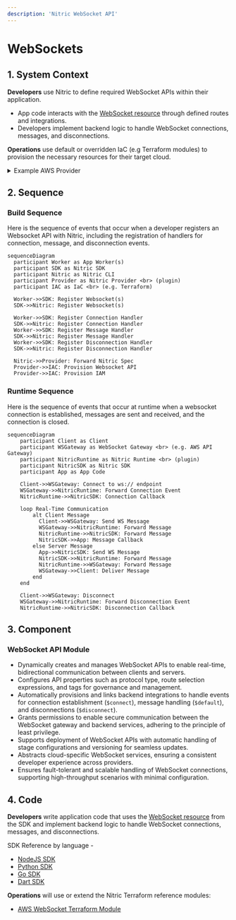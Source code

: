 ```yaml
---
description: 'Nitric WebSocket API'
---
```


# WebSockets

## 1. System Context

**Developers** use Nitric to define required WebSocket APIs within their application.

- App code interacts with the [WebSocket resource](/websockets) through defined routes and integrations.
- Developers implement backend logic to handle WebSocket connections, messages, and disconnections.

**Operations** use default or overridden IaC (e.g Terraform modules) to provision the necessary resources for their target cloud.

<details>
  <summary>Example AWS Provider</summary>

- **AWS API Gateway v2** manages WebSocket API endpoints and routes.
- **AWS Lambda** functions handle WebSocket events such as connection, message reception, and disconnection.
- **AWS IAM** manages roles and policies for secure access between API Gateway and Lambda functions.

```mermaid
flowchart TD
    Developer["Developer"]
    Operations["Operations"]
    App["nitric up"]
    APIGateway["AWS API Gateway v2<br>(WebSocket API)"]
    Lambda["AWS Lambda Functions"]
    IAM["AWS IAM"]

    Developer -->|Code| App
    Operations -->|Terraform| App
    App -->|Create WebSocket API| APIGateway
    App -->|Configure Integrations| APIGateway
    App -->|Deploy Lambda Functions| Lambda
    APIGateway -->|Invoke Lambda/Handle Events| Lambda
    App -->|Manage Permissions| IAM
    IAM -->Lambda
    IAM -->APIGateway

classDef default line-height:1;
classDef edgeLabel line-height:2;
```

</details>

## 2. Sequence

### Build Sequence

Here is the sequence of events that occur when a developer registers an Websocket API with Nitric, including the registration of handlers for connection, message, and disconnection events.

```mermaid
sequenceDiagram
  participant Worker as App Worker(s)
  participant SDK as Nitric SDK
  participant Nitric as Nitric CLI
  participant Provider as Nitric Provider <br> (plugin)
  participant IAC as IaC <br> (e.g. Terraform)

  Worker->>SDK: Register Websocket(s)
  SDK->>Nitric: Register Websocket(s)

  Worker->>SDK: Register Connection Handler
  SDK->>Nitric: Register Connection Handler
  Worker->>SDK: Register Message Handler
  SDK->>Nitric: Register Message Handler
  Worker->>SDK: Register Disconnection Handler
  SDK->>Nitric: Register Disconnection Handler

  Nitric->>Provider: Forward Nitric Spec
  Provider->>IAC: Provision Websocket API
  Provider->>IAC: Provision IAM
```

### Runtime Sequence

Here is the sequence of events that occur at runtime when a websocket connection is established, messages are sent and received, and the connection is closed.

```mermaid
sequenceDiagram
    participant Client as Client
    participant WSGateway as WebSocket Gateway <br> (e.g. AWS API Gateway)
    participant NitricRuntime as Nitric Runtime <br> (plugin)
    participant NitricSDK as Nitric SDK
    participant App as App Code

    Client->>WSGateway: Connect to ws:// endpoint
    WSGateway->>NitricRuntime: Forward Connection Event
    NitricRuntime->>NitricSDK: Connection Callback

    loop Real-Time Communication
        alt Client Message
          Client->>WSGateway: Send WS Message
          WSGateway->>NitricRuntime: Forward Message
          NitricRuntime->>NitricSDK: Forward Message
          NitricSDK->>App: Message Callback
        else Server Message
          App->>NitricSDK: Send WS Message
          NitricSDK->>NitricRuntime: Forward Message
          NitricRuntime->>WSGateway: Forward Message
          WSGateway->>Client: Deliver Message
        end
    end

    Client->>WSGateway: Disconnect
    WSGateway->>NitricRuntime: Forward Disconnection Event
    NitricRuntime->>NitricSDK: Disconnection Callback
```

## 3. Component

### WebSocket API Module

- Dynamically creates and manages WebSocket APIs to enable real-time, bidirectional communication between clients and servers.
- Configures API properties such as protocol type, route selection expressions, and tags for governance and management.
- Automatically provisions and links backend integrations to handle events for connection establishment (`$connect`), message handling (`$default`), and disconnections (`$disconnect`).
- Grants permissions to enable secure communication between the WebSocket gateway and backend services, adhering to the principle of least privilege.
- Supports deployment of WebSocket APIs with automatic handling of stage configurations and versioning for seamless updates.
- Abstracts cloud-specific WebSocket services, ensuring a consistent developer experience across providers.
- Ensures fault-tolerant and scalable handling of WebSocket connections, supporting high-throughput scenarios with minimal configuration.

## 4. Code

**Developers** write application code that uses the [WebSocket resource](/websockets) from the SDK and implement backend logic to handle WebSocket connections, messages, and disconnections.

SDK Reference by language -

- [NodeJS SDK](/reference/nodejs/websocket/websocket)
- [Python SDK](/reference/python/websocket/websocket)
- [Go SDK](/reference/go/websocket/websocket)
- [Dart SDK](/reference/dart/websocket/websocket)

**Operations** will use or extend the Nitric Terraform reference modules:

- [AWS WebSocket Terraform Module](https://github.com/nitrictech/nitric/blob/main/cloud/aws/deploytf/.nitric/modules/websocket/main.tf)
